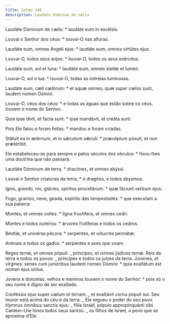 ```yaml
---
title: Salmo 148
description: Laudate Dominum de cælis
---
```


<div class="side-by-side not-content">

Laudáte Dóminum de cælis: \* laudáte eum in excélsis.

Louvai o Senhor dos céus: \* louvai-O nas alturas.

Laudáte eum, omnes Ángeli ejus: \* laudáte eum, omnes virtútes ejus.

Louvai-O, todos seus anjos: \* louvai-O, todos os seus exércitos.

Laudáte eum, sol et luna: \* laudáte eum, omnes stellæ et lumen.

Louvai-O, sol e lua: \* louvai-O, todas as estrelas luminosas.

Laudáte eum, cæli cælórum: \* et aquæ omnes, quæ super cælos sunt, laudent nomen Dómini.

Louvai-O, céus dos céus: \* e todas as águas que estão sobre os céus, louvem o nome do Senhor.

Quia ipse dixit, et facta sunt: \* ipse mandávit, et creáta sunt.

Pois Ele falou e foram feitas: \* mandou e foram criadas.

Státuit ea in ætérnum, et in sǽculum sǽculi: \* præcéptum pósuit, et non præteríbit.

Ele estabeleceu-as para sempre e pelos séculos dos séculos: \* fixou-lhes uma doutrina que não passará.

Laudáte Dóminum de terra, \* dracónes, et omnes abýssi.

Louvai o Senhor criaturas da terra, \* ó dragões, e todos abysmos.

Ignis, grando, nix, glácies, spíritus procellárum: \* quæ fáciunt verbum ejus:

Fogo, granizo, neve, geada, espírito das tempestades: \* que executam a sua palavra:

Montes, et omnes colles: \* ligna fructífera, et omnes cedri.

Montes e todos outeiros: \* árvores frutíferas e todos os cedros.

Béstiæ, et univérsa pécora: \* serpéntes, et vólucres pennátæ:

Animais e todos os gados: \* serpentes e aves que voam:

Reges terræ, et omnes pópuli: _ príncipes, et omnes júdices terræ. Reis da terra e todos os povos: _ príncipes e todos os juízes da terra. Júvenes, et vírgines: senes cum junióribus laudent nomen Dómini: \* quia exaltátum est nomen ejus solíus.

Jovens e donzelas, velhos e meninos louvem o nome do Senhor: \* pois só o seu nome é digno de ser exaltado.

Conféssio ejus super cælum et terram: _ et exaltávit cornu pópuli sui. Seu louvor está acima do céu e da terra: _ Ele ergueu o poder do seu povo. Hymnus ómnibus sanctis ejus: _ fíliis Israël, pópulo appropinquánti sibi. Cantem-Lhe hinos todos seus santos: _ os filhos de Israel, o povo que se aproxima d’Ele.

</div>
